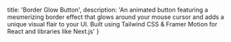   title: 'Border Glow Button',
  description: 'An animated button featuring a mesmerizing border effect that glows around your mouse cursor and adds a unique visual flair to your UI. Built using Tailwind CSS & Framer Motion for React and libraries like Next.js'
}

<BackButton href="/docs/components/button" />

<ComponentPreview path="components/button/BorderGlowButton" usingFramer/>

